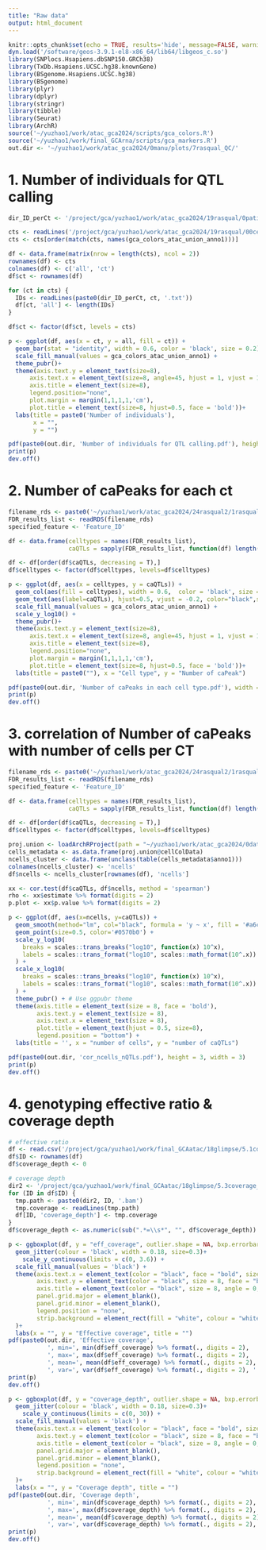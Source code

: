 ```yaml
---
title: "Raw data"
output: html_document
---
```


```r
knitr::opts_chunk$set(echo = TRUE, results='hide', message=FALSE, warning=FALSE, fig.height = 7, fig.width = 7)
dyn.load('/software/geos-3.9.1-el8-x86_64/lib64/libgeos_c.so')
library(SNPlocs.Hsapiens.dbSNP150.GRCh38) 
library(TxDb.Hsapiens.UCSC.hg38.knownGene)
library(BSgenome.Hsapiens.UCSC.hg38)     
library(BSgenome)
library(plyr)
library(dplyr)
library(stringr)
library(tibble)
library(Seurat)
library(ArchR)
source('~/yuzhao1/work/atac_gca2024/scripts/gca_colors.R')
source('~/yuzhao1/work/final_GCArna/scripts/gca_markers.R')
out.dir <- '~/yuzhao1/work/atac_gca2024/0manu/plots/7rasqual_QC/'
```


# 1. Number of individuals for QTL calling

```r
dir_ID_perCt <- '/project/gca/yuzhao1/work/atac_gca2024/19rasqual/0patientID_perCelltype/'
```

```r
cts <- readLines('/project/gca/yuzhao1/work/atac_gca2024/19rasqual/00celltypes_filtered.txt')
cts <- cts[order(match(cts, names(gca_colors_atac_union_anno1)))]

df <- data.frame(matrix(nrow = length(cts), ncol = 2))
rownames(df) <- cts
colnames(df) <- c('all', 'ct')
df$ct <- rownames(df)

for (ct in cts) {
  IDs <- readLines(paste0(dir_ID_perCt, ct, '.txt'))
  df[ct, 'all'] <- length(IDs)
}

df$ct <- factor(df$ct, levels = cts)
```

```r
p <- ggplot(df, aes(x = ct, y = all, fill = ct)) +
  geom_bar(stat = "identity", width = 0.6, color = 'black', size = 0.2) +
  scale_fill_manual(values = gca_colors_atac_union_anno1) + 
  theme_pubr()+
  theme(axis.text.y = element_text(size=8),
  	  axis.text.x = element_text(size=8, angle=45, hjust = 1, vjust = 1),
  	  axis.title = element_text(size=8),
  	  legend.position="none",
  	  plot.margin = margin(1,1,1,1,'cm'),
  	  plot.title = element_text(size=8, hjust=0.5, face = 'bold'))+
  labs(title = paste0('Number of individuals'),
       x = "",
       y = "")

pdf(paste0(out.dir, 'Number of individuals for QTL calling.pdf'), height = 4, width = 4.5)
print(p)
dev.off()
```


# 2. Number of caPeaks for each ct

```r
filename_rds <- paste0('~/yuzhao1/work/atac_gca2024/24rasqual2/1rasqual_results/FDR_results_list.rds')
FDR_results_list <- readRDS(filename_rds)
specified_feature <- 'Feature_ID'
```

```r
df <- data.frame(celltypes = names(FDR_results_list), 
                 caQTLs = sapply(FDR_results_list, function(df) length(unique(df[[specified_feature]]))))

df <- df[order(df$caQTLs, decreasing = T),]
df$celltypes <- factor(df$celltypes, levels=df$celltypes)

p <- ggplot(df, aes(x = celltypes, y = caQTLs)) +
  geom_col(aes(fill = celltypes), width = 0.6,  color = 'black', size = 0.2) +
  geom_text(aes(label=caQTLs), hjust=0.5, vjust = -0.2, color="black",size=2.5, fontface = 'bold')+
  scale_fill_manual(values = gca_colors_atac_union_anno1) + 
  scale_y_log10() +
  theme_pubr()+
  theme(axis.text.y = element_text(size=8),
  	  axis.text.x = element_text(size=8, angle=45, hjust = 1, vjust = 1),
  	  axis.title = element_text(size=8),
  	  legend.position="none",
  	  plot.margin = margin(1,1,1,1,'cm'),
  	  plot.title = element_text(size=8, hjust=0.5, face = 'bold'))+
  labs(title = paste0(""), x = "Cell type", y = "Number of caPeak")

pdf(paste0(out.dir, 'Number of caPeaks in each cell type.pdf'), width = 8, height = 4, pointsize = 1)
print(p)
dev.off()

```


# 3. correlation of Number of caPeaks with number of cells per CT

```r
filename_rds <- paste0('~/yuzhao1/work/atac_gca2024/24rasqual2/1rasqual_results/FDR_results_list.rds')
FDR_results_list <- readRDS(filename_rds)
specified_feature <- 'Feature_ID'
```

```r
df <- data.frame(celltypes = names(FDR_results_list), 
                 caQTLs = sapply(FDR_results_list, function(df) length(unique(df[[specified_feature]]))))

df <- df[order(df$caQTLs, decreasing = T),]
df$celltypes <- factor(df$celltypes, levels=df$celltypes)
```

```r
proj.union <- loadArchRProject(path = "~/yuzhao1/work/atac_gca2024/0dataset/5kmin_6TSS_DoubletRatio2_filtered1/")
cells_metadata <- as.data.frame(proj.union@cellColData)
ncells_cluster <- data.frame(unclass(table(cells_metadata$anno1)))
colnames(ncells_cluster) <- 'ncells'
df$ncells <- ncells_cluster[rownames(df), 'ncells']
```

```r
xx <- cor.test(df$caQTLs, df$ncells, method = 'spearman')
rho <- xx$estimate %>% format(digits = 2)
p.plot <- xx$p.value %>% format(digits = 2)
```

```r
p <- ggplot(df, aes(x=ncells, y=caQTLs)) + 
  geom_smooth(method="lm", col="black", formula = 'y ~ x', fill = '#a6cee3', size=0.5) + 
  geom_point(size=0.5, color='#0570b0') + 
  scale_y_log10(
    breaks = scales::trans_breaks("log10", function(x) 10^x),
    labels = scales::trans_format("log10", scales::math_format(10^.x))
  ) +
  scale_x_log10(
    breaks = scales::trans_breaks("log10", function(x) 10^x),
    labels = scales::trans_format("log10", scales::math_format(10^.x))
  ) +
  theme_pubr() + # Use ggpubr theme
  theme(axis.title = element_text(size = 8, face = 'bold'),
        axis.text.y = element_text(size = 8),
        axis.text.x = element_text(size = 8),
        plot.title = element_text(hjust = 0.5, size=8),
        legend.position = "bottom") +
  labs(title = '', x = "number of cells", y = "number of caQTLs")

pdf(paste0(out.dir, 'cor_ncells_nQTLs.pdf'), height = 3, width = 3)
print(p)
dev.off()
```

# 4. genotyping effective ratio & coverage depth

```r
# effective ratio
df <- read.csv('/project/gca/yuzhao1/work/final_GCAatac/18glimpse/5.1coverage_breadth/00summary_patient_bam.csv', row.names = 1)
df$ID <- rownames(df)
df$coverage_depth <- 0 

# coverage depth
dir2 <- '/project/gca/yuzhao1/work/final_GCAatac/18glimpse/5.3coverage_depth/'
for (ID in df$ID) {
  tmp.path <- paste0(dir2, ID, '.bam')
  tmp.coverage <- readLines(tmp.path)
  df[ID, 'coverage_depth'] <- tmp.coverage
}
df$coverage_depth <- as.numeric(sub(".*=\\s*", "", df$coverage_depth))

```

```r
p <- ggboxplot(df, y = "eff_coverage", outlier.shape = NA, bxp.errorbar=T, bxp.errorbar.width = 0.2, fill = '#fee391') +
  geom_jitter(colour = 'black', width = 0.18, size=0.3)+
    scale_y_continuous(limits = c(0, 3.6)) +
  scale_fill_manual(values = 'black') +
  theme(axis.text.x = element_text(color = "black", face = "bold", size = 8,),
        axis.text.y = element_text(color = "black", size = 8, face = "bold"),
        axis.title = element_text(color = "black", size = 8, angle = 0, face = "bold"),
        panel.grid.major = element_blank(),
        panel.grid.minor = element_blank(),      
        legend.position = "none",
        strip.background = element_rect(fill = "white", colour = "white")
  )+
  labs(x = "", y = "Effective coverage", title = "")
pdf(paste0(out.dir, 'Effective coverage', 
           ', min=', min(df$eff_coverage) %>% format(., digits = 2), 
           ', max=', max(df$eff_coverage) %>% format(., digits = 2),
           ', mean=', mean(df$eff_coverage) %>% format(., digits = 2),
           ', var=', var(df$eff_coverage) %>% format(., digits = 2), '.pdf'), width = 1.5, height = 4, pointsize = 1)
print(p)
dev.off()
```

```r
p <- ggboxplot(df, y = "coverage_depth", outlier.shape = NA, bxp.errorbar=T, bxp.errorbar.width = 0.2, fill = '#fee391') +
  geom_jitter(colour = 'black', width = 0.18, size=0.3)+
    scale_y_continuous(limits = c(0, 30)) +
  scale_fill_manual(values = 'black') +
  theme(axis.text.x = element_text(color = "black", face = "bold", size = 8,),
        axis.text.y = element_text(color = "black", size = 8, face = "bold"),
        axis.title = element_text(color = "black", size = 8, angle = 0, face = "bold"),
        panel.grid.major = element_blank(),
        panel.grid.minor = element_blank(),      
        legend.position = "none",
        strip.background = element_rect(fill = "white", colour = "white")
  )+
  labs(x = "", y = "Coverage depth", title = "")
pdf(paste0(out.dir, 'Coverage depth', 
           ', min=', min(df$coverage_depth) %>% format(., digits = 2), 
           ', max=', max(df$coverage_depth) %>% format(., digits = 2),
           ', mean=', mean(df$coverage_depth) %>% format(., digits = 2),
           ', var=', var(df$coverage_depth) %>% format(., digits = 2), '.pdf'), width = 1.5, height = 4, pointsize = 1)
print(p)
dev.off()

```

